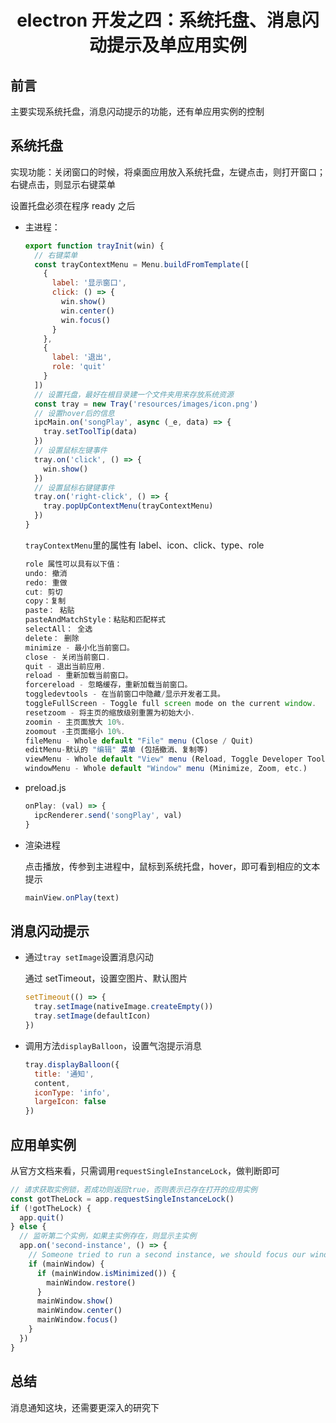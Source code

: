 # <center>electron 开发之四：系统托盘、消息闪动提示及单应用实例</center>

## 前言

主要实现系统托盘，消息闪动提示的功能，还有单应用实例的控制

## 系统托盘

实现功能：关闭窗口的时候，将桌面应用放入系统托盘，左键点击，则打开窗口；右键点击，则显示右键菜单

设置托盘必须在程序 ready 之后

- 主进程：

  ```js
  export function trayInit(win) {
    // 右键菜单
    const trayContextMenu = Menu.buildFromTemplate([
      {
        label: '显示窗口',
        click: () => {
          win.show()
          win.center()
          win.focus()
        }
      },
      {
        label: '退出',
        role: 'quit'
      }
    ])
    // 设置托盘，最好在根目录建一个文件夹用来存放系统资源
    const tray = new Tray('resources/images/icon.png')
    // 设置hover后的信息
    ipcMain.on('songPlay', async (_e, data) => {
      tray.setToolTip(data)
    })
    // 设置鼠标左键事件
    tray.on('click', () => {
      win.show()
    })
    // 设置鼠标右键键事件
    tray.on('right-click', () => {
      tray.popUpContextMenu(trayContextMenu)
    })
  }
  ```

  `trayContextMenu`里的属性有 label、icon、click、type、role

  ```js
  role 属性可以具有以下值：
  undo: 撤消
  redo: 重做
  cut: 剪切
  copy：复制
  paste： 粘贴
  pasteAndMatchStyle：粘贴和匹配样式
  selectAll： 全选
  delete： 删除
  minimize - 最小化当前窗口。
  close - 关闭当前窗口.
  quit - 退出当前应用.
  reload - 重新加载当前窗口。
  forcereload - 忽略缓存，重新加载当前窗口。
  toggledevtools - 在当前窗口中隐藏/显示开发者工具。
  toggleFullScreen - Toggle full screen mode on the current window.
  resetzoom - 将主页的缩放级别重置为初始大小.
  zoomin - 主页面放大 10%.
  zoomout -主页面缩小 10%.
  fileMenu - Whole default "File" menu (Close / Quit)
  editMenu-默认的 "编辑" 菜单 (包括撤消、复制等)
  viewMenu - Whole default "View" menu (Reload, Toggle Developer Tools, etc.)
  windowMenu - Whole default "Window" menu (Minimize, Zoom, etc.)
  ```

- preload.js

  ```js
  onPlay: (val) => {
    ipcRenderer.send('songPlay', val)
  }
  ```

- 渲染进程

  点击播放，传参到主进程中，鼠标到系统托盘，hover，即可看到相应的文本提示

  ```js
  mainView.onPlay(text)
  ```

## 消息闪动提示

- 通过`tray setImage`设置消息闪动

  通过 setTimeout，设置空图片、默认图片

  ```js
  setTimeout(() => {
    tray.setImage(nativeImage.createEmpty())
    tray.setImage(defaultIcon)
  })
  ```

- 调用方法`displayBalloon`，设置气泡提示消息

  ```js
  tray.displayBalloon({
    title: '通知',
    content,
    iconType: 'info',
    largeIcon: false
  })
  ```

## 应用单实例

从官方文档来看，只需调用`requestSingleInstanceLock`，做判断即可

```js
// 请求获取实例锁，若成功则返回true，否则表示已存在打开的应用实例
const gotTheLock = app.requestSingleInstanceLock()
if (!gotTheLock) {
  app.quit()
} else {
  // 监听第二个实例，如果主实例存在，则显示主实例
  app.on('second-instance', () => {
    // Someone tried to run a second instance, we should focus our window.
    if (mainWindow) {
      if (mainWindow.isMinimized()) {
        mainWindow.restore()
      }
      mainWindow.show()
      mainWindow.center()
      mainWindow.focus()
    }
  })
}
```

## 总结

消息通知这块，还需要更深入的研究下
